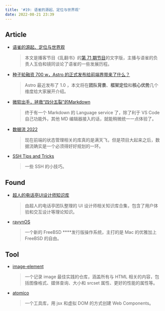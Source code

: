---
title: '#19: 语雀的源起、定位与世界观'
date: 2022-08-21 23:39
---

## Article

- [语雀的源起、定位与世界观](https://mp.weixin.qq.com/s/xd7uAsivYE1PJRfKKfeTBw)
  
    > 本文是播客节目《乱翻书》的[第 71 期节目](https://www.xiaoyuzhoufm.com/episode/62ed2b1d226f5c1fa0d58357)的文字版，主播与语雀的负责人玉伯和镜同谈论了语雀的一些发展历程。
    
    
    
- [种子轮融资 700 w，Astro 的正式发布给前端界带来了什么？](https://mp.weixin.qq.com/s/G7b9Dv5xEvnM0AMT1EXKJQ)
  
    > Astro 最近发布了 1.0 ，本文将在**团队背景**、**框架定位**和**核心优势**几个维度给大家展开介绍。
    
  
  
- [微软出手，拯救“四分五裂”的Markdown](https://mp.weixin.qq.com/s/TwuQgMfyY-ICr_8vsqP3VQ)
  
    > 终于有一个 Markdown 的 Language service 了，除了利于 VS Code 自己功能外，其他 MD 编辑器接入的话，就能稍微统一一点体验了。
    
    
    
- [数据流 2022](https://mp.weixin.qq.com/s/26_yYH5fbDyMTEKOMcNxtA)
  
    > 现在前端的状态管理相关的库真的是满天飞，但是项目大起来之后，数据流确实是一个必须得好好规划的一环。
    
  
  
- [SSH Tips and Tricks](https://carlosbecker.dev/posts/ssh-tips-and-tricks/)
  
    > 一些 SSH 的小技巧。
    
    

## Found

- [超人的电话亭UI设计师知识库](http://www.supermancall.com/)
  
    > 由超人的电话亭团队整理的 UI 设计师相关知识库合集，包含了用户体验和交互设计等理论知识。
    
  
  
- [ravynOS](https://ravynos.com/)
  
    > 一个新的 FreeBSD ****发行版操作系统，主打的是 Mac 的优雅加上 FreeBSD 的自由。
    
    

## Tool

- [image-element](https://github.com/nucliweb/image-element)
  
    > 一个记录 image 最佳实践的仓库，涵盖所有与 HTML 相关的内容，包括图像格式、媒体查询、大小和 srcset 属性、更好的性能的属性等。
    
  
  
- [atomico](https://github.com/atomicojs/atomico)
  
    > 一个工具库，用 jsx 和虚拟 DOM 的方式创建 Web Components。